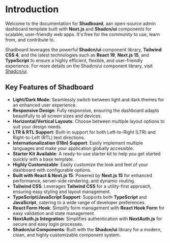 # Introduction

Welcome to the documentation for **Shadboard**, aan open-source admin dashboard template built with **Next.js** and **Shadcn/ui** components for scalable, user-friendly web apps. It's free for the community to use, learn from, and contribute to.

Shadboard leverages the powerful **Shadcn/ui** component library, **Tailwind CSS 4**, and the latest technologies such as **React 19**, **Next.js 15**, and **TypeScript** to ensure a highly efficient, flexible, and user-friendly experience. For more details on the Shadcn/ui component library, visit [Shadcn/ui](https://ui.shadcn.com/).

## Key Features of Shadboard

- **Light/Dark Mode**: Seamlessly switch between light and dark themes for an enhanced user experience.
- **Responsive Design**: Fully responsive, ensuring the dashboard adapts beautifully to all screen sizes and devices.
- **Horizontal/Vertical Layouts**: Choose between multiple layout options to suit your design needs.
- **LTR & RTL Support**: Built-in support for both Left-to-Right (LTR) and Right-to-Left (RTL) text directions.
- **Internationalization (I18n) Support**: Easily implement multiple languages and make your application globally accessible.
- **Starter Kit Available**: A ready-to-use starter kit to help you get started quickly with a base template.
- **Highly Customizable**: Easily customize the look and feel of your dashboard with configurable options.
- **Built with React & Next.js 15**: Powered by **Next.js 15** for enhanced performance, server-side rendering, and dynamic routing.
- **Tailwind CSS**: Leverages **Tailwind CSS** for a utility-first approach, ensuring easy styling and layout management.
- **TypeScript/JavaScript Support**: Supports both **TypeScript** and **JavaScript**, catering to a wide range of developer preferences.
- **React Form Hook**: Simplify form management with **React Hook Form** for easy validation and state management.
- **NextAuth.js Integration**: Simplifies authentication with **NextAuth.js** for secure and easy login processes.
- **Shadcn/ui Components**: Built with the **Shadcn/ui** library for a modern, clean, and highly customizable component system.
